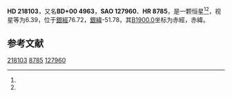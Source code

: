 {{Starbox begin
| name = HD 218103
}}
{{Starbox observe
| epoch = [[J2000.0|J2000.0]]
| constell = {{星座名待查}}<ref name=SIMBAD>{{cite web
 | url=http://simbad.u-strasbg.fr/simbad/sim-id?Ident=HR+8785
 | title =Pulsating variable Star
 | publisher=Centre de Données astronomiques de Strasbourg
 | work=SIMBAD
 | accessdate=2012-07-13}}</ref><ref name=DATA>{{cite web
 | url=http://vizier.u-strasbg.fr/viz-bin/VizieR-5?-out.add=.&-source=5050&-corr=PK=HR&-out.max=9999&HR=8785
 | title=VizieR Detailed Page
 | accessdate=2012-07-13
 | archive-date=2019-02-16
 | archive-url=https://web.archive.org/web/20190216102543/http://vizier.u-strasbg.fr/viz-bin/VizieR-5?-out.add=.&-source=5050&-corr=PK=HR&-out.max=9999&HR=8785
 | dead-url=no
 }}</ref>
| 星官 = 
| ra = {{RA|23|5|17.6}}<ref name=SIMBAD /><ref name=DATA />
| dec = {{DEC|+1|18|25}}<ref name=SIMBAD /><ref name=DATA />
| appmag_v = 6.39<ref name=SIMBAD /><ref name=DATA />
}}
{{Starbox character
| class = G9III<ref name=SIMBAD /><ref name=DATA />
| b-v = 0.94<ref name=SIMBAD /><ref name=DATA />
| u-b = 0.72<ref name=SIMBAD /><ref name=DATA />
| r-i = <ref name=SIMBAD /><ref name=DATA />
| variable = 
}}
{{Starbox astrometry
| radial_v = 0.72
| prop_mo_ra = -12
| parallax = 
| p_error = 
}}
{{Starbox catalog
| names =BD+00 4963，[[SAO星表|SAO]] 127960，[[HD星表|HD]] 218103，[[HR星表|HR]] 8785}}
{{Starbox reference |Simbad=HR+8785}}
{{Starbox end}}

'''HD 218103'''，又名'''BD+00 4963'''，'''SAO 127960'''、'''HR 8785'''，是一颗恒星<ref name=SIMBAD /><ref name=DATA />，视星等为6.39，位于[[銀道座標系|銀經]]76.72，[[銀道座標系|銀緯]]-51.78，其[[B1900.0|B1900.0]]坐标为赤經{{RA|23|0|10.6}}，赤緯{{DEC|+0|-51.78|5}}。

== 参考文献 ==
{{reflist}}

{{star-stub}}

[[Category:HD和HDE天體|218103]]
[[Category:HR天體|8785]]
[[Category:SAO天體|127960]]